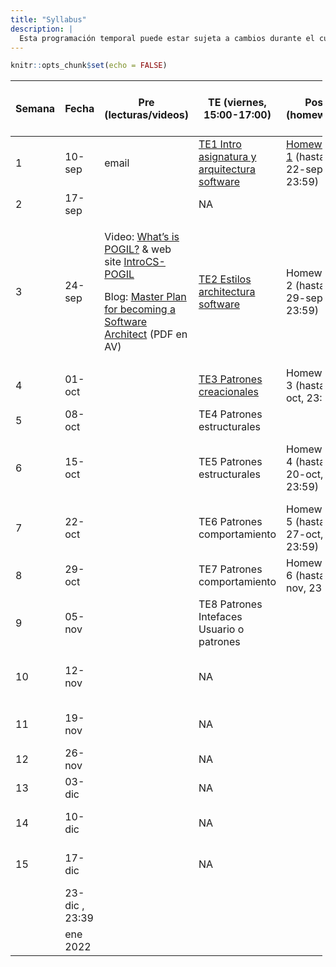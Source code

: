 ```yaml
---
title: "Syllabus"
description: |
  Esta programación temporal puede estar sujeta a cambios durante el curso.
---
```


```r
knitr::opts_chunk$set(echo = FALSE)
```

::: {.l-page}
+--------+----------------+----------------------------------------------------------------------------------------------------------------------------------------------------------------+----------------------------------------------------------+----------------------------------------------+--------------------------------------------------------------------+
| Semana | Fecha          | Pre (lecturas/videos)                                                                                                                                          | TE (viernes, 15:00-17:00)                                | Post (homework)                              | LA/SE (viernes, 17:00-19:00)                                       |
+========+================+================================================================================================================================================================+==========================================================+==============================================+====================================================================+
| 1      | 10-sep         | email                                                                                                                                                          | [TE1 Intro asignatura y arquitectura software](TE1.html) | [Homework 1](HW1.html) (hasta 22-sep, 23:59) | NA                                                                 |
+--------+----------------+----------------------------------------------------------------------------------------------------------------------------------------------------------------+----------------------------------------------------------+----------------------------------------------+--------------------------------------------------------------------+
| 2      | 17-sep         |                                                                                                                                                                | NA                                                       |                                              | NA                                                                 |
+--------+----------------+----------------------------------------------------------------------------------------------------------------------------------------------------------------+----------------------------------------------------------+----------------------------------------------+--------------------------------------------------------------------+
| 3      | 24-sep         | Video: [What's is POGIL?](https://pogil.org/about-pogil/what-is-pogil) & web site [IntroCS-POGIL](http://introcspogil.org/)                                    | [TE2 Estilos architectura software](TE2.html)            | Homework 2 (hasta 29-sep, 23:59)             | NA                                                                 |
|        |                |                                                                                                                                                                |                                                          |                                              |                                                                    |
|        |                | Blog: [Master Plan for becoming a Software Architect](https://azeynalli1990.medium.com/master-plan-for-becoming-a-software-architect-be7ba13f0999) (PDF en AV) |                                                          |                                              |                                                                    |
+--------+----------------+----------------------------------------------------------------------------------------------------------------------------------------------------------------+----------------------------------------------------------+----------------------------------------------+--------------------------------------------------------------------+
| 4      | 01-oct         |                                                                                                                                                                | [TE3 Patrones creacionales](TE3.html)                    | Homework 3 (hasta 6-oct, 23:59)              | **LA1**. Intro entrega \#1 proyecto                                |
+--------+----------------+----------------------------------------------------------------------------------------------------------------------------------------------------------------+----------------------------------------------------------+----------------------------------------------+--------------------------------------------------------------------+
| 5      | 08-oct         |                                                                                                                                                                | TE4 Patrones estructurales                               |                                              | **LA2**                                                            |
+--------+----------------+----------------------------------------------------------------------------------------------------------------------------------------------------------------+----------------------------------------------------------+----------------------------------------------+--------------------------------------------------------------------+
| 6      | 15-oct         |                                                                                                                                                                | TE5 Patrones estructurales                               | Homework 4 (hasta 20-oct, 23:59)             | **LA3**. Intro entrega \#2 proyecto + **fecha límite entrega \#1** |
+--------+----------------+----------------------------------------------------------------------------------------------------------------------------------------------------------------+----------------------------------------------------------+----------------------------------------------+--------------------------------------------------------------------+
| 7      | 22-oct         |                                                                                                                                                                | TE6 Patrones comportamiento                              | Homework 5 (hasta 27-oct, 23:59)             | SE1. Arquitectura Software                                         |
+--------+----------------+----------------------------------------------------------------------------------------------------------------------------------------------------------------+----------------------------------------------------------+----------------------------------------------+--------------------------------------------------------------------+
| 8      | 29-oct         |                                                                                                                                                                | TE7 Patrones comportamiento                              | Homework 6 (hasta 3-nov, 23:59)              | **LA4**                                                            |
+--------+----------------+----------------------------------------------------------------------------------------------------------------------------------------------------------------+----------------------------------------------------------+----------------------------------------------+--------------------------------------------------------------------+
| 9      | 05-nov         |                                                                                                                                                                | TE8 Patrones Intefaces Usuario o patrones                |                                              | **LA5**                                                            |
+--------+----------------+----------------------------------------------------------------------------------------------------------------------------------------------------------------+----------------------------------------------------------+----------------------------------------------+--------------------------------------------------------------------+
| 10     | 12-nov         |                                                                                                                                                                | NA                                                       |                                              | **LA6**. Intro entrega \#3 + **fecha límite entrega \#2**          |
+--------+----------------+----------------------------------------------------------------------------------------------------------------------------------------------------------------+----------------------------------------------------------+----------------------------------------------+--------------------------------------------------------------------+
| 11     | 19-nov         |                                                                                                                                                                | NA                                                       |                                              | SE2 Interfaces Usuario                                             |
+--------+----------------+----------------------------------------------------------------------------------------------------------------------------------------------------------------+----------------------------------------------------------+----------------------------------------------+--------------------------------------------------------------------+
| 12     | 26-nov         |                                                                                                                                                                | NA                                                       |                                              | **LA7**                                                            |
+--------+----------------+----------------------------------------------------------------------------------------------------------------------------------------------------------------+----------------------------------------------------------+----------------------------------------------+--------------------------------------------------------------------+
| 13     | 03-dic         |                                                                                                                                                                | NA                                                       |                                              | **LA8**                                                            |
+--------+----------------+----------------------------------------------------------------------------------------------------------------------------------------------------------------+----------------------------------------------------------+----------------------------------------------+--------------------------------------------------------------------+
| 14     | 10-dic         |                                                                                                                                                                | NA                                                       |                                              | SE3 Interfaces Usuario                                             |
+--------+----------------+----------------------------------------------------------------------------------------------------------------------------------------------------------------+----------------------------------------------------------+----------------------------------------------+--------------------------------------------------------------------+
| 15     | 17-dic         |                                                                                                                                                                | NA                                                       |                                              | SE4 Ensayo presentación proyecto                                   |
+--------+----------------+----------------------------------------------------------------------------------------------------------------------------------------------------------------+----------------------------------------------------------+----------------------------------------------+--------------------------------------------------------------------+
|        | 23-dic , 23:39 |                                                                                                                                                                |                                                          |                                              | **Fecha límite entrega \#3**                                       |
+--------+----------------+----------------------------------------------------------------------------------------------------------------------------------------------------------------+----------------------------------------------------------+----------------------------------------------+--------------------------------------------------------------------+
|        | ene 2022       |                                                                                                                                                                |                                                          |                                              | **Presentación proyecto**                                          |
+--------+----------------+----------------------------------------------------------------------------------------------------------------------------------------------------------------+----------------------------------------------------------+----------------------------------------------+--------------------------------------------------------------------+
:::
